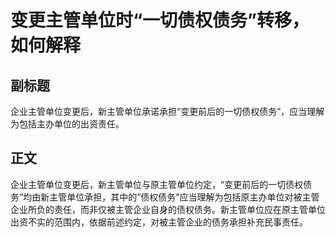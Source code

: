 # 变更主管单位时“一切债权债务”转移，如何解释
## 副标题
企业主管单位变更后，新主管单位承诺承担“变更前后的一切债权债务”，应当理解为包括主办单位的出资责任。
## 正文
企业主管单位变更后，新主管单位与原主管单位约定，“变更前后的一切债权债务”均由新主管单位承担，其中的“债权债务”应当理解为包括原主办单位对被主管企业所负的责任，而非仅被主管企业自身的债权债务。新主管单位应在原主管单位出资不实的范围内，依据前述约定，对被主管企业的债务承担补充民事责任。